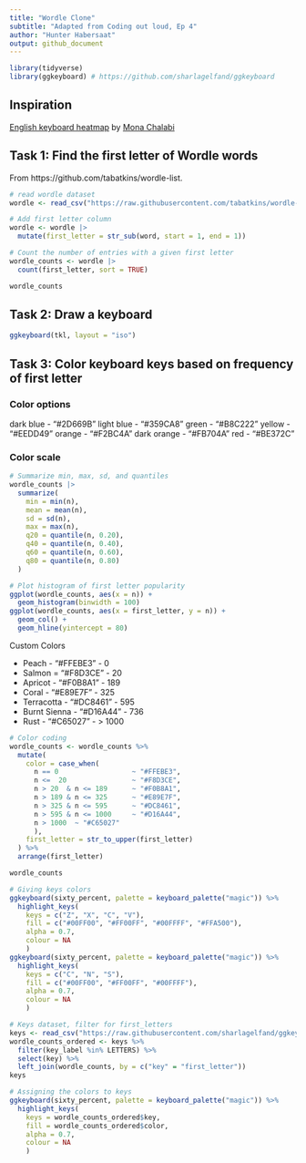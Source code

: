 ```yaml
---
title: "Wordle Clone"
subtitle: "Adapted from Coding out loud, Ep 4"
author: "Hunter Habersaat"
output: github_document
---
```


```r
library(tidyverse)
library(ggkeyboard) # https://github.com/sharlagelfand/ggkeyboard
```

## Inspiration

[English keyboard heatmap](https://twitter.com/monachalabi/status/772102591694209024) by [Mona Chalabi](https://twitter.com/MonaChalabi)

## Task 1: Find the first letter of Wordle words

From https://github.com/tabatkins/wordle-list.

```r

# read wordle dataset
wordle <- read_csv("https://raw.githubusercontent.com/tabatkins/wordle-list/main/words", col_names = "word")

# Add first letter column
wordle <- wordle |> 
  mutate(first_letter = str_sub(word, start = 1, end = 1))

# Count the number of entries with a given first letter
wordle_counts <- wordle |>
  count(first_letter, sort = TRUE)

wordle_counts
```

## Task 2: Draw a keyboard

```r
ggkeyboard(tkl, layout = "iso")
```

## Task 3: Color keyboard keys based on frequency of first letter

### Color options

dark blue - "#2D669B"
light blue - "#359CA8"
green - "#B8C222"
yellow - "#EEDD49"
orange - "#F2BC4A"
dark orange - "#FB704A"
red - "#BE372C"

### Color scale

```r

# Summarize min, max, sd, and quantiles
wordle_counts |>
  summarize(
    min = min(n),
    mean = mean(n),
    sd = sd(n),
    max = max(n),
    q20 = quantile(n, 0.20),
    q40 = quantile(n, 0.40),
    q60 = quantile(n, 0.60),
    q80 = quantile(n, 0.80)
  )

# Plot histogram of first letter popularity
ggplot(wordle_counts, aes(x = n)) +
  geom_histogram(binwidth = 100)
ggplot(wordle_counts, aes(x = first_letter, y = n)) +
  geom_col() +
  geom_hline(yintercept = 80)
```
Custom Colors

- Peach         - "#FFEBE3" - 0
- Salmon        = "#F8D3CE" - 20
- Apricot       - "#F0B8A1" - 189
- Coral         - "#E89E7F" - 325
- Terracotta    - "#DC8461" - 595
- Burnt Sienna  - "#D16A44" - 736
- Rust          - "#C65027" - > 1000

```r

# Color coding
wordle_counts <- wordle_counts %>%
  mutate(
    color = case_when(
      n == 0                  ~ "#FFEBE3",
      n <=  20                ~ "#F8D3CE",
      n > 20  & n <= 189      ~ "#F0B8A1",
      n > 189 & n <= 325      ~ "#E89E7F",
      n > 325 & n <= 595      ~ "#DC8461",
      n > 595 & n <= 1000     ~ "#D16A44",
      n > 1000  ~ "#C65027"
      ),
    first_letter = str_to_upper(first_letter)
  ) %>%
  arrange(first_letter)

wordle_counts
```


```r
# Giving keys colors
ggkeyboard(sixty_percent, palette = keyboard_palette("magic")) %>%
  highlight_keys(
    keys = c("Z", "X", "C", "V"), 
    fill = c("#00FF00", "#FF00FF", "#00FFFF", "#FFA500"), 
    alpha = 0.7, 
    colour = NA
    )
ggkeyboard(sixty_percent, palette = keyboard_palette("magic")) %>%
  highlight_keys(
    keys = c("C", "N", "S"), 
    fill = c("#00FF00", "#FF00FF", "#00FFFF"), 
    alpha = 0.7, 
    colour = NA
    )

```
```r
# Keys dataset, filter for first_letters
keys <- read_csv("https://raw.githubusercontent.com/sharlagelfand/ggkeyboard/061f0d9084d76d576200e81439311983e1d50d93/data-raw/sixty_percent.csv")
wordle_counts_ordered <- keys %>% 
  filter(key_label %in% LETTERS) %>%
  select(key) %>%
  left_join(wordle_counts, by = c("key" = "first_letter"))
keys
```

```r
# Assigning the colors to keys
ggkeyboard(sixty_percent, palette = keyboard_palette("magic")) %>%
  highlight_keys(
    keys = wordle_counts_ordered$key, 
    fill = wordle_counts_ordered$color, 
    alpha = 0.7, 
    colour = NA
    )
```
